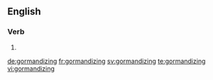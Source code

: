==English==

===Verb===
{{head|en}}

# {{present participle of|gormandize|lang=en}}

[[de:gormandizing]]
[[fr:gormandizing]]
[[sv:gormandizing]]
[[te:gormandizing]]
[[vi:gormandizing]]